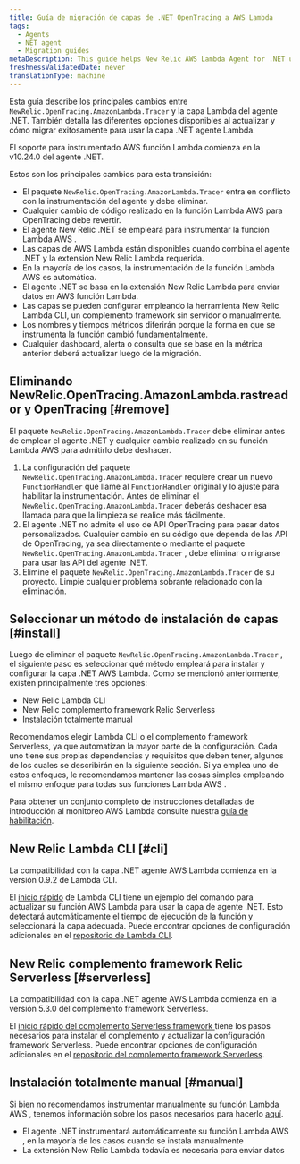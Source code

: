 ```yaml
---
title: Guía de migración de capas de .NET OpenTracing a AWS Lambda
tags:
  - Agents
  - NET agent
  - Migration guides
metaDescription: This guide helps New Relic AWS Lambda Agent for .NET users migrate from NewRelic.OpenTracing.AmazonLambda.Tracer to AWS Lambda layers
freshnessValidatedDate: never
translationType: machine
---
```


Esta guía describe los principales cambios entre `NewRelic.OpenTracing.AmazonLambda.Tracer` y la capa Lambda del agente .NET. También detalla las diferentes opciones disponibles al actualizar y cómo migrar exitosamente para usar la capa .NET agente Lambda.

<Callout variant="important">
  El soporte para instrumentado AWS función Lambda comienza en la v10.24.0 del agente .NET.
</Callout>

Estos son los principales cambios para esta transición:

* El paquete `NewRelic.OpenTracing.AmazonLambda.Tracer` entra en conflicto con la instrumentación del agente y debe eliminar.
* Cualquier cambio de código realizado en la función Lambda AWS para OpenTracing debe revertir.
* El agente New Relic .NET se empleará para instrumentar la función Lambda AWS .
* Las capas de AWS Lambda están disponibles cuando combina el agente .NET y la extensión New Relic Lambda requerida.
* En la mayoría de los casos, la instrumentación de la función Lambda AWS es automática.
* El agente .NET se basa en la extensión New Relic Lambda para enviar datos en AWS función Lambda.
* Las capas se pueden configurar empleando la herramienta New Relic Lambda CLI, un complemento framework sin servidor o manualmente.
* Los nombres y tiempos métricos diferirán porque la forma en que se instrumenta la función cambió fundamentalmente.
* Cualquier dashboard, alerta o consulta que se base en la métrica anterior deberá actualizar luego de la migración.

## Eliminando NewRelic.OpenTracing.AmazonLambda.rastreador y OpenTracing [#remove]

El paquete `NewRelic.OpenTracing.AmazonLambda.Tracer` debe eliminar antes de emplear el agente .NET y cualquier cambio realizado en su función Lambda AWS para admitirlo debe deshacer.

1. La configuración del paquete `NewRelic.OpenTracing.AmazonLambda.Tracer` requiere crear un nuevo `FunctionHandler` que llame al `FunctionHandler` original y lo ajuste para habilitar la instrumentación. Antes de eliminar el `NewRelic.OpenTracing.AmazonLambda.Tracer` deberás deshacer esa llamada para que la limpieza se realice más fácilmente.
2. El agente .NET no admite el uso de API OpenTracing para pasar datos personalizados. Cualquier cambio en su código que dependa de las API de OpenTracing, ya sea directamente o mediante el paquete `NewRelic.OpenTracing.AmazonLambda.Tracer` , debe eliminar o migrarse para usar las API del agente .NET.
3. Elimine el paquete `NewRelic.OpenTracing.AmazonLambda.Tracer` de su proyecto. Limpie cualquier problema sobrante relacionado con la eliminación.

## Seleccionar un método de instalación de capas [#install]

Luego de eliminar el paquete `NewRelic.OpenTracing.AmazonLambda.Tracer` , el siguiente paso es seleccionar qué método empleará para instalar y configurar la capa .NET AWS Lambda. Como se mencionó anteriormente, existen principalmente tres opciones:

* New Relic Lambda CLI
* New Relic complemento framework Relic Serverless
* Instalación totalmente manual

Recomendamos elegir Lambda CLI o el complemento framework Serverless, ya que automatizan la mayor parte de la configuración. Cada uno tiene sus propias dependencias y requisitos que deben tener, algunos de los cuales se describirán en la siguiente sección. Si ya emplea uno de estos enfoques, le recomendamos mantener las cosas simples empleando el mismo enfoque para todas sus funciones Lambda AWS .

Para obtener un conjunto completo de instrucciones detalladas de introducción al monitoreo AWS Lambda consulte nuestra [guía de habilitación](/docs/serverless-function-monitoring/aws-lambda-monitoring/enable-lambda-monitoring/enable-aws-lambda-monitoring/).

## New Relic Lambda CLI [#cli]

<Callout variant="important">
  La compatibilidad con la capa .NET agente AWS Lambda comienza en la versión 0.9.2 de Lambda CLI.
</Callout>

El [inicio rápido](/docs/serverless-function-monitoring/aws-lambda-monitoring/enable-lambda-monitoring/instrument-your-own/) de Lambda CLI tiene un ejemplo del comando para actualizar su función AWS Lambda para usar la capa de agente .NET. Esto detectará automáticamente el tiempo de ejecución de la función y seleccionará la capa adecuada. Puede encontrar opciones de configuración adicionales en el [repositorio de Lambda CLI](https://github.com/newrelic/newrelic-lambda-cli?tab=readme-ov-file#recommendations).

## New Relic complemento framework Relic Serverless [#serverless]

<Callout variant="important">
  La compatibilidad con la capa .NET agente AWS Lambda comienza en la versión 5.3.0 del complemento framework Serverless.
</Callout>

El [inicio rápido del complemento Serverless framework ](/docs/serverless-function-monitoring/aws-lambda-monitoring/enable-lambda-monitoring/instrument-your-own/)tiene los pasos necesarios para instalar el complemento y actualizar la configuración framework Serverless. Puede encontrar opciones de configuración adicionales en el [repositorio del complemento framework Serverless](https://github.com/newrelic/serverless-newrelic-lambda-layers).

## Instalación totalmente manual [#manual]

Si bien no recomendamos instrumentar manualmente su función Lambda AWS , tenemos información sobre los pasos necesarios para hacerlo [aquí](/docs/serverless-function-monitoring/aws-lambda-monitoring/enable-lambda-monitoring/instrument-your-own/#console).

* El agente .NET instrumentará automáticamente su función Lambda AWS , en la mayoría de los casos cuando se instala manualmente
* La extensión New Relic Lambda todavía es necesaria para enviar datos
